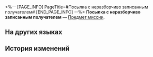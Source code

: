 <%-- [PAGE_INFO]
PageTitle=#Посылка с неразборчиво записанным получателем#
[END_PAGE_INFO] --%>
{{Предмет Инфобокс
|id          = 140148
|Изображение = Предмет Посылка с неразборчиво записанным получателем.png
|Тип         = Предмет миссии
|Инвентарь   = Миссии
|Редкость    = 3
|Эффект      = 
|Описание    = Посылка, не доставленная Диким Огнём вовремя. Предполагаемый получатель - пациент клиники.
}}
'''Посылка с неразборчиво записанным получателем''' — [[Предмет миссии]].

==На других языках==
{{На других языках
|en   = Package With Illegible Recipient
|zhs  = 看不清署名的包裹
|zht  = 看不清收件人的包裹
|ja   = 受取人がよく見えない荷物
|ko   = 정보가 잘 안 보이는 택배
|es   = Paquete para [ilegible]
|fr   = Colis au destinataire illisible
|ru   = Посылка с неразборчиво записанным получателем
|th   = พัสดุที่เขียนชื่อผู้รับไม่ชัดเจน
|vi   = Túi Đồ Không Thấy Rõ Chữ Ký
|de   = Paket mit unlesbarem Empfänger
|id   = Paket yang Penerimanya Tidak Jelas
|pt   = Pacote com Destinatário Ilegível
}}

==История изменений==
{{История изменений|3.5}}